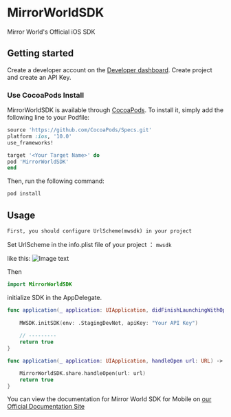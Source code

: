 
# MirrorWorldSDK

Mirror World's Official iOS SDK

## Getting started

Create a developer account on the [Developer dashboard](https://app.mirrorworld.fun). Create project and create an API Key.

### Use CocoaPods Install

MirrorWorldSDK is available through [CocoaPods](https://cocoapods.org). To install
it, simply add the following line to your Podfile:

```ruby
source 'https://github.com/CocoaPods/Specs.git'
platform :ios, '10.0'
use_frameworks!

target '<Your Target Name>' do
pod 'MirrorWorldSDK'
end

```

Then, run the following command:

```sh
pod install
```

## Usage

`First, you should configure UrlScheme(mwsdk) in your project`

Set UrlScheme in the info.plist file of your project ： `mwsdk`

like this:
![Image text](https://github.com/mirrorworld-universe/mirrorworld-sdk-ios/blob/master/Example/MirrorWorldSDK/infoplist-UrlScheme-desc.png)

Then

```Swift
import MirrorWorldSDK

```

initialize SDK in the AppDelegate.

```Swift
func application(_ application: UIApplication, didFinishLaunchingWithOptions launchOptions: [UIApplicationLaunchOptionsKey: Any]?) -> Bool {
   
    MWSDK.initSDK(env: .StagingDevNet, apiKey: "Your API Key")
    
    // ---------
    return true
}

func application(_ application: UIApplication, handleOpen url: URL) -> Bool {

    MirrorWorldSDK.share.handleOpen(url: url)
    return true
}

```

You can view the documentation for Mirror World SDK for Mobile on [our Official Documentation Site](https://docs.mirrorworld.fun/ios/ios-api)
